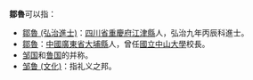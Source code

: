 '''鄒魯'''可以指：
*[[鄒魯_(弘治進士)|鄒魯 (弘治進士)]]：[[四川省|四川省]][[重慶府|重慶府]][[江津縣|江津縣]]人，弘治九年丙辰科進士。
*[[鄒魯|鄒魯]]：[[中國|中國]][[廣東省|廣東省]][[大埔縣|大埔縣]]人，曾任[[國立中山大學|國立中山大學]]校長。
*[[邹国|邹国]]和[[鲁国|鲁国]]的并称。
*[[邹鲁_(文化)|邹鲁 (文化)]]：指礼义之邦。

{{disambig|Cat=二字中國相關消歧義}}